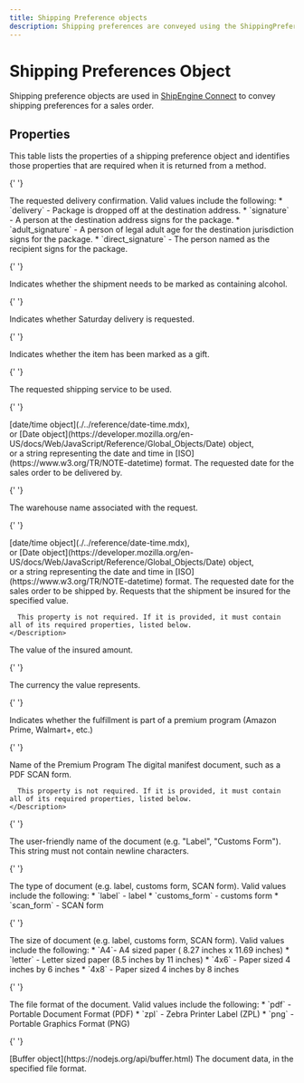 ```yaml
---
title: Shipping Preference objects
description: Shipping preferences are conveyed using the ShippingPreference object.
---
```


# Shipping Preferences Object

Shipping preference objects are used in [ShipEngine Connect](./../../index.mdx) to convey shipping preferences
for a sales order.

## Properties

This table lists the properties of a shipping preference object and identifies those properties that are required when
it is returned from a method.

<Reference>

{' '}

<Field name="deliveryConfirmationType" type="string" required={false}>
  <Description>
    The requested delivery confirmation. Valid values include the following: *
    `delivery` - Package is dropped off at the destination address. *
    `signature` - A person at the destination address signs for the package. *
    `adult_signature` - A person of legal adult age for the destination
    jurisdiction signs for the package. * `direct_signature` - The person named
    as the recipient signs for the package.
  </Description>
</Field>

{' '}

<Field name="containsAlcohol" type="boolean" required={false}>
  <Description>
    Indicates whether the shipment needs to be marked as containing alcohol.
  </Description>
</Field>

{' '}

<Field name="saturdayDelivery" type="boolean" required={false}>
  <Description>Indicates whether Saturday delivery is requested.</Description>
</Field>

{' '}

<Field name="isGift" type="boolean" required={false}>
  <Description>
    Indicates whether the item has been marked as a gift.
  </Description>
</Field>

{' '}

<Field name="requestedShippingService" type="string" required={false}>
  <Description>The requested shipping service to be used.</Description>
</Field>

{' '}

<Field name="deliverByDate" type="string" required={false}>
  <Type>
    [date/time object](./../reference/date-time.mdx), <br />
    or [Date object](https://developer.mozilla.org/en-US/docs/Web/JavaScript/Reference/Global_Objects/Date)
    object, <br />
    or a string representing the date and time in
    [ISO](https://www.w3.org/TR/NOTE-datetime) format.
  </Type>
  <Description>
    The requested date for the sales order to be delivered by.
  </Description>
</Field>

{' '}

<Field name="requestedWarehouse" type="string" required={false}>
  <Description>The warehouse name associated with the request.</Description>
</Field>

{' '}

<Field name="shipByDate" type="string" required={false}>
  <Type>
    [date/time object](./../reference/date-time.mdx), <br />
    or [Date object](https://developer.mozilla.org/en-US/docs/Web/JavaScript/Reference/Global_Objects/Date)
    object, <br />
    or a string representing the date and time in
    [ISO](https://www.w3.org/TR/NOTE-datetime) format.
  </Type>
  <Description>
    The requested date for the sales order to be shipped by.
  </Description>
</Field>

  <Field name="insuredValue" type="object" required={false}>
    <Description>
      Requests that the shipment be insured for the specified value.

      This property is not required. If it is provided, it must contain all of its required properties, listed below.
    </Description>

  </Field>
  
  <Field name="insuredValue.value" type="number" required={true}>
    <Description>
      The value of the insured amount.
    </Description>
  </Field>

{' '}

<Field name="insuredValue.currency" type="string" required={true}>
  <Description>The currency the value represents.</Description>
</Field>

{' '}

<Field name="isPremiumProgam" type="boolean" required={false}>
  <Description>
    Indicates whether the fulfillment is part of a premium program (Amazon
    Prime, Walmart+, etc.)
  </Description>
</Field>

{' '}

<Field name="premiumProgramName" type="string" required={false}>
  <Description>Name of the Premium Program</Description>
</Field>

  <Field name="documents" type="array" required={false}>
    <Description>
      The digital manifest document, such as a PDF SCAN form.

      This property is not required. If it is provided, it must contain all of its required properties, listed below.
    </Description>

  </Field>

{' '}

<Field name="documents[].name" type="string" required={false}>
  <Description>
    The user-friendly name of the document (e.g. "Label", "Customs Form"). This
    string must not contain newline characters.
  </Description>
</Field>

{' '}

<Field name="documents[].type" type="string" required={true}>
  <Description>
    The type of document (e.g. label, customs form, SCAN form). Valid values
    include the following: * `label` - label * `customs_form` - customs form *
    `scan_form` - SCAN form
  </Description>
</Field>

{' '}

<Field name="documents[].size" type="string" required={true}>
  <Description>
    The size of document (e.g. label, customs form, SCAN form). Valid values
    include the following: * `A4`- A4 sized paper ( 8.27 inches x 11.69 inches)
    * `letter` - Letter sized paper (8.5 inches by 11 inches) * `4x6` - Paper
    sized 4 inches by 6 inches * `4x8` - Paper sized 4 inches by 8 inches
  </Description>
</Field>

{' '}

<Field name="documents[].format" type="string" required={true}>
  <Description>
    The file format of the document. Valid values include the following: * `pdf`
    - Portable Document Format (PDF) * `zpl` - Zebra Printer Label (ZPL) * `png`
    - Portable Graphics Format (PNG)
  </Description>
</Field>

{' '}

<Field name="documents[].data" required={true}>
  <Type>[Buffer object](https://nodejs.org/api/buffer.html)</Type>
  <Description>The document data, in the specified file format.</Description>
</Field>

</Reference>
